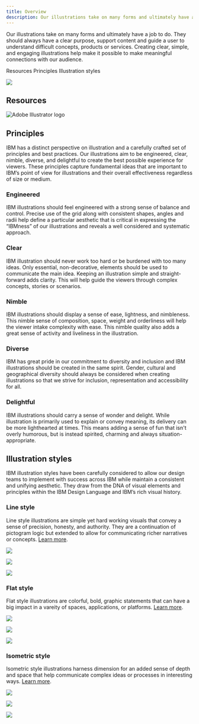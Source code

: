 ```yaml
---
title: Overview
description: Our illustrations take on many forms and ultimately have a job to do. They should always have a clear purpose, support content and guide a user to understand difficult concepts, products or services. Creating clear, simple, and engaging illustrations help make it possible to make meaningful connections with our audience.
---
```


<PageDescription>

Our illustrations take on many forms and ultimately have a job to do. They should always have a clear purpose, support content and guide a user to understand difficult concepts, products or services. Creating clear, simple, and engaging illustrations help make it possible to make meaningful connections with our audience.

</PageDescription>

<AnchorLinks>
  <AnchorLink>Resources</AnchorLink>
  <AnchorLink>Principles</AnchorLink>
  <AnchorLink>Illustration styles</AnchorLink>
</AnchorLinks>

![](./images/overview/hero.gif)

## Resources

<Row className="resource-card-group">
<Column colMd={4} colLg={4} noGutterSm>
    <ResourceCard
      subTitle="IBM illustration starter kit"
      aspectRatio="2:1"
      href="https://github.com/carbon-design-system/carbon/raw/master/packages/pictograms/master/pictogram-master.ai"
      actionIcon="download"
      >

![Adobe Illustrator logo](../images/illustrator.png)

  </ResourceCard>
</Column>
</Row>

## Principles

IBM has a distinct perspective on illustration and a carefully crafted set of principles and best practices. Our illustrations aim to be engineered, clear, nimble, diverse, and delightful to create the best possible experience for viewers. These principles capture fundamental ideas that are important to IBM’s point of view for illustrations and their overall effectiveness regardless of size or medium.

<div class="narrativeTableWrapper">
<Row class="narrativeTable">
<Column colLg={4} noGutter>

### Engineered

</Column>
<Column colLg={8} noGutter>

IBM illustrations should feel engineered with a strong sense of balance and control. Precise use of the grid along with consistent shapes, angles and radii help define a particular aesthetic that is critical in expressing the “IBMness” of our illustrations and reveals a well considered and systematic approach.

</Column>
</Row>
<Row class="narrativeTable">
<Column colLg={4} noGutter>

### Clear

</Column>
<Column colLg={8} noGutter>

IBM illustration should never work too hard or be burdened with too many ideas. Only essential, non-decorative, elements should be used to communicate the main idea. Keeping an illustration simple and straight-forward adds clarity. This will help guide the viewers through complex concepts, stories or scenarios.

</Column>
</Row>
<Row class="narrativeTable">
<Column colLg={4} noGutter>

### Nimble

</Column>
<Column colLg={8} noGutter>

IBM illustrations should display a sense of ease, lightness, and nimbleness. This nimble sense of composition, space, weight and orderliness will help the viewer intake complexity with ease. This nimble quality also adds a great sense of activity and liveliness in the illustration.

</Column>
</Row>
<Row class="narrativeTable">
<Column colLg={4} noGutter>

### Diverse

</Column>
<Column colLg={8} noGutter>

IBM has great pride in our commitment to diversity and inclusion and IBM illustrations should be created in the same spirit. Gender, cultural and geographical diversity should always be considered when creating illustrations so that we strive for inclusion, representation and accessibility for all.

</Column>
</Row>
<Row class="narrativeTableLast">
<Column colLg={4} noGutter>

### Delightful

</Column>
<Column colLg={8} noGutter>

IBM illustrations should carry a sense of wonder and delight. While illustration is primarily used to explain or convey meaning, its delivery can be more lighthearted at times. This means adding a sense of fun that isn't overly humorous, but is instead spirited, charming and always situation-appropriate.

</Column>
</Row>
</div>

## Illustration styles

IBM illustration styles have been carefully considered to allow our design teams to implement with success across IBM while maintain a consistent and unifying aesthetic. They draw from the DNA of visual elements and principles within the IBM Design Language and IBM’s rich visual history.

### Line style

Line style illustrations are simple yet hard working visuals that convey a sense of precision, honesty, and authority. They are a continuation of pictogram logic but extended to allow for communicating richer narratives or concepts. [Learn more](https://link).

<Row className="gallery-row-padding">
<Column colMd={6} colLg={8}>

![](./images/overview/line-1.png)

</Column>
</Row>

<Row className="gallery-row-padding">
<Column colMd={3} colLg={4}>

![](./images/overview/line-2.png)

</Column>
<Column colMd={3} colLg={4}>

![](./images/overview/line-3.png)

</Column>
</Row>

### Flat style

Flat style illustrations are colorful, bold, graphic statements that can have a big impact in a vareity of spaces, applications, or platforms. [Learn more](https://link).

<Row className="gallery-row-padding">
<Column colMd={6} colLg={8}>

![](./images/overview/flat-1.png)

</Column>
</Row>

<Row className="gallery-row-padding">
<Column colMd={3} colLg={4}>

![](./images/overview/flat-2.png)

</Column>
<Column colMd={3} colLg={4}>

![](./images/overview/flat-3.png)

</Column>
</Row>

### Isometric style

Isometric style illustrations harness dimension for an added sense of depth and space that help communicate complex ideas or processes in interesting ways. [Learn more](https://link).

<Row className="gallery-row-padding">
<Column colMd={6} colLg={8}>

![](./images/overview/iso-1.png)

</Column>
</Row>

<Row className="gallery-row-padding">
<Column colMd={3} colLg={4}>

![](./images/overview/iso-2.png)

</Column>
<Column colMd={3} colLg={4}>

![](./images/overview/iso-3.png)

</Column>
</Row>